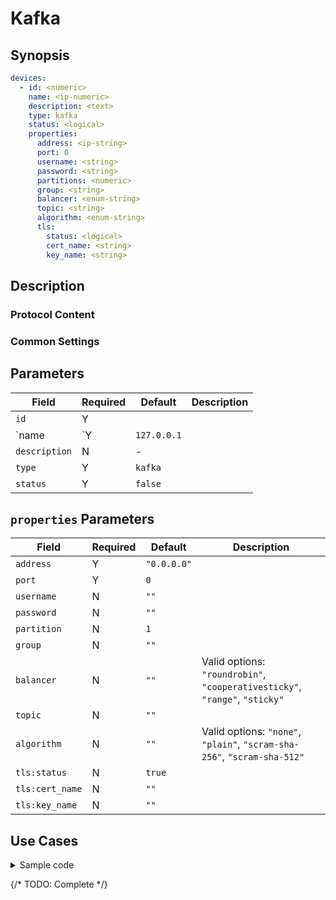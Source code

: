 # Kafka

## Synopsis

```yaml
devices:
  - id: <numeric>
    name: <ip-numeric>
    description: <text>
    type: kafka
    status: <logical>
    properties:
      address: <ip-string>
      port: 0
      username: <string>
      password: <string>
      partitions: <numeric>
      group: <string>
      balancer: <enum-string>
      topic: <string>
      algorithm: <enum-string>
      tls:
        status: <logical>
        cert_name: <string>
        key_name: <string>
```

## Description

### Protocol Content

### Common Settings

<dl>
</dl>

## Parameters

|Field|Required|Default|Description|
|---|---|---|---|
|`id`|Y|||
|`name|`Y|`127.0.0.1`||
|`description`|N|-||
|`type`|Y|`kafka`||
|`status`|Y|`false`||

## `properties` Parameters

|Field|Required|Default|Description|
|---|---|---|---|
|`address`|Y|`"0.0.0.0"`||
|`port`|Y|`0`||
|`username`|N|`""`||
|`password`|N|`""`||
|`partition`|N|`1`||
|`group`|N|`""`||
|`balancer`|N|`""`|Valid options: `"roundrobin"`, `"cooperativesticky"`, `"range"`, `"sticky"`|
|`topic`|N|`""`||
|`algorithm`|N|`""`|Valid options: `"none"`, `"plain"`, `"scram-sha-256"`, `"scram-sha-512"`|
|`tls:status`|N|`true`||
|`tls:cert_name`|N|`""`||
|`tls:key_name`|N|`""`||

## Use Cases

<details>
<summary>Sample code</summary>
```yaml
```
</details>

{/* TODO: Complete */}